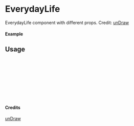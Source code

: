 
<Meta of={EverydayLife} title="unDraw/EverydayLife" />

# EverydayLife

EverydayLife component with different props.
Credit: [unDraw](https://undraw.co/illustrations)

#### Example

<Canvas of={EverydayLife.Primary} />

## Usage

```ts
import { EverydayLife } from "yadl-ui";

const Example = () => {
  return (
      <EverydayLife />
  );
};

export default Example;
```

#### Credits
[unDraw](https://undraw.co/illustrations)
